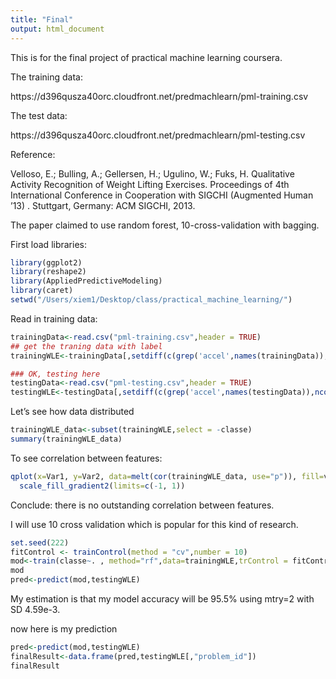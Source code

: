 ```yaml
---
title: "Final"
output: html_document
---
```


This is for the final project of practical machine learning coursera.

The training data: 

https://d396qusza40orc.cloudfront.net/predmachlearn/pml-training.csv

The test data: 

https://d396qusza40orc.cloudfront.net/predmachlearn/pml-testing.csv


Reference:

Velloso, E.; Bulling, A.; Gellersen, H.; Ugulino, W.; Fuks, H. Qualitative Activity Recognition of Weight Lifting Exercises. Proceedings of 4th International Conference in Cooperation with SIGCHI (Augmented Human '13) . Stuttgart, Germany: ACM SIGCHI, 2013.

The paper claimed to use random forest, 10-cross-validation with bagging.

First load libraries:
```r
library(ggplot2)
library(reshape2)
library(AppliedPredictiveModeling)
library(caret)
setwd("/Users/xiem1/Desktop/class/practical_machine_learning/")
```

Read in training data:
```r
trainingData<-read.csv("pml-training.csv",header = TRUE)
## get the traning data with label
trainingWLE<-trainingData[,setdiff(c(grep('accel',names(trainingData)),ncol(trainingData)),grep('var_',names(trainingData)))]

### OK, testing here
testingData<-read.csv("pml-testing.csv",header = TRUE)
testingWLE<-testingData[,setdiff(c(grep('accel',names(testingData)),ncol(testingData)),grep('var_',names(testingData)))]


```

Let's see how data distributed

```r
trainingWLE_data<-subset(trainingWLE,select = -classe)
summary(trainingWLE_data)
```

To see correlation between features:

```r
qplot(x=Var1, y=Var2, data=melt(cor(trainingWLE_data, use="p")), fill=value, geom="tile") +
  scale_fill_gradient2(limits=c(-1, 1))
```

Conclude: there is no outstanding correlation between features.

I will use 10 cross validation which is popular for this kind of research.

```r
set.seed(222)
fitControl <- trainControl(method = "cv",number = 10)
mod<-train(classe~. , method="rf",data=trainingWLE,trControl = fitControl)
mod
pred<-predict(mod,testingWLE)
```

My estimation is that my model accuracy will be 95.5% using mtry=2 with SD 4.59e-3.

now here is my prediction

```r
pred<-predict(mod,testingWLE)
finalResult<-data.frame(pred,testingWLE[,"problem_id"])
finalResult
```

